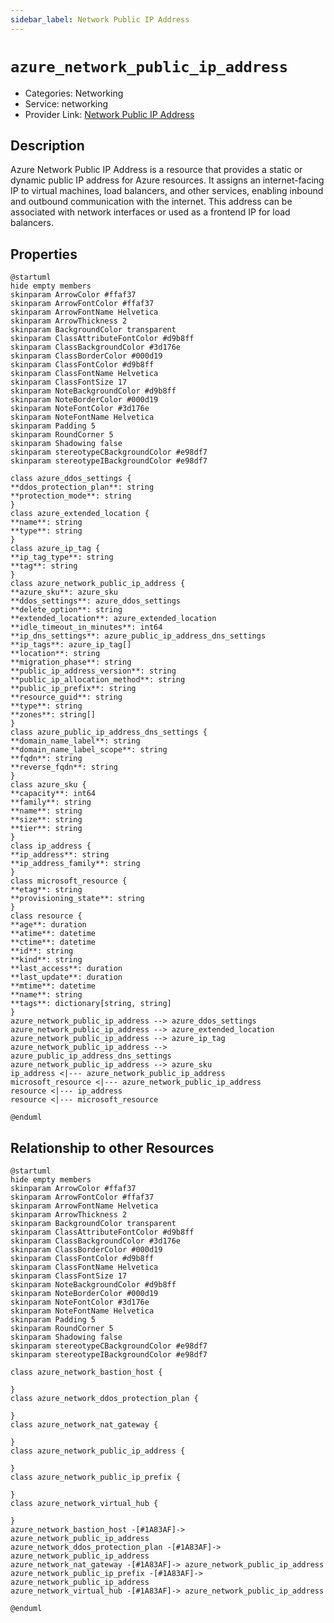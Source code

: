 ```yaml
---
sidebar_label: Network Public IP Address
---
```


# `azure_network_public_ip_address`

- Categories: Networking
- Service: networking
- Provider Link: [Network Public IP Address](https://learn.microsoft.com/en-us/azure/virtual-network/ip-services/public-ip-addresses)

## Description
Azure Network Public IP Address is a resource that provides a static or dynamic public IP address for Azure resources. It assigns an internet-facing IP to virtual machines, load balancers, and other services, enabling inbound and outbound communication with the internet. This address can be associated with network interfaces or used as a frontend IP for load balancers.

## Properties
<ZoomPanPinch>

```kroki imgType="plantuml" imgAlt="Diagram of Network Public IP Address data model"
@startuml
hide empty members
skinparam ArrowColor #ffaf37
skinparam ArrowFontColor #ffaf37
skinparam ArrowFontName Helvetica
skinparam ArrowThickness 2
skinparam BackgroundColor transparent
skinparam ClassAttributeFontColor #d9b8ff
skinparam ClassBackgroundColor #3d176e
skinparam ClassBorderColor #000d19
skinparam ClassFontColor #d9b8ff
skinparam ClassFontName Helvetica
skinparam ClassFontSize 17
skinparam NoteBackgroundColor #d9b8ff
skinparam NoteBorderColor #000d19
skinparam NoteFontColor #3d176e
skinparam NoteFontName Helvetica
skinparam Padding 5
skinparam RoundCorner 5
skinparam Shadowing false
skinparam stereotypeCBackgroundColor #e98df7
skinparam stereotypeIBackgroundColor #e98df7

class azure_ddos_settings {
**ddos_protection_plan**: string
**protection_mode**: string
}
class azure_extended_location {
**name**: string
**type**: string
}
class azure_ip_tag {
**ip_tag_type**: string
**tag**: string
}
class azure_network_public_ip_address {
**azure_sku**: azure_sku
**ddos_settings**: azure_ddos_settings
**delete_option**: string
**extended_location**: azure_extended_location
**idle_timeout_in_minutes**: int64
**ip_dns_settings**: azure_public_ip_address_dns_settings
**ip_tags**: azure_ip_tag[]
**location**: string
**migration_phase**: string
**public_ip_address_version**: string
**public_ip_allocation_method**: string
**public_ip_prefix**: string
**resource_guid**: string
**type**: string
**zones**: string[]
}
class azure_public_ip_address_dns_settings {
**domain_name_label**: string
**domain_name_label_scope**: string
**fqdn**: string
**reverse_fqdn**: string
}
class azure_sku {
**capacity**: int64
**family**: string
**name**: string
**size**: string
**tier**: string
}
class ip_address {
**ip_address**: string
**ip_address_family**: string
}
class microsoft_resource {
**etag**: string
**provisioning_state**: string
}
class resource {
**age**: duration
**atime**: datetime
**ctime**: datetime
**id**: string
**kind**: string
**last_access**: duration
**last_update**: duration
**mtime**: datetime
**name**: string
**tags**: dictionary[string, string]
}
azure_network_public_ip_address --> azure_ddos_settings
azure_network_public_ip_address --> azure_extended_location
azure_network_public_ip_address --> azure_ip_tag
azure_network_public_ip_address --> azure_public_ip_address_dns_settings
azure_network_public_ip_address --> azure_sku
ip_address <|--- azure_network_public_ip_address
microsoft_resource <|--- azure_network_public_ip_address
resource <|--- ip_address
resource <|--- microsoft_resource

@enduml
```

</ZoomPanPinch>


## Relationship to other Resources
<ZoomPanPinch>

```kroki imgType="plantuml" imgAlt="Diagram of Network Public IP Address resource relationships"
@startuml
hide empty members
skinparam ArrowColor #ffaf37
skinparam ArrowFontColor #ffaf37
skinparam ArrowFontName Helvetica
skinparam ArrowThickness 2
skinparam BackgroundColor transparent
skinparam ClassAttributeFontColor #d9b8ff
skinparam ClassBackgroundColor #3d176e
skinparam ClassBorderColor #000d19
skinparam ClassFontColor #d9b8ff
skinparam ClassFontName Helvetica
skinparam ClassFontSize 17
skinparam NoteBackgroundColor #d9b8ff
skinparam NoteBorderColor #000d19
skinparam NoteFontColor #3d176e
skinparam NoteFontName Helvetica
skinparam Padding 5
skinparam RoundCorner 5
skinparam Shadowing false
skinparam stereotypeCBackgroundColor #e98df7
skinparam stereotypeIBackgroundColor #e98df7

class azure_network_bastion_host {

}
class azure_network_ddos_protection_plan {

}
class azure_network_nat_gateway {

}
class azure_network_public_ip_address {

}
class azure_network_public_ip_prefix {

}
class azure_network_virtual_hub {

}
azure_network_bastion_host -[#1A83AF]-> azure_network_public_ip_address
azure_network_ddos_protection_plan -[#1A83AF]-> azure_network_public_ip_address
azure_network_nat_gateway -[#1A83AF]-> azure_network_public_ip_address
azure_network_public_ip_prefix -[#1A83AF]-> azure_network_public_ip_address
azure_network_virtual_hub -[#1A83AF]-> azure_network_public_ip_address

@enduml
```

</ZoomPanPinch>




